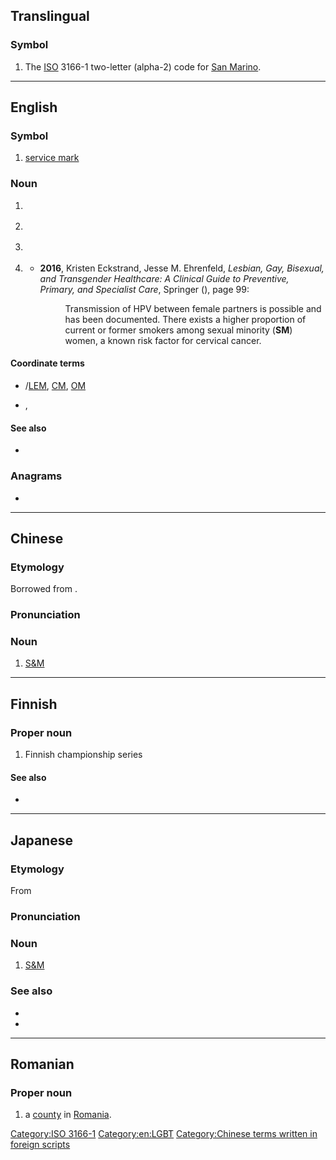 {{also|sm|Sm|.sm|S&M|℠|ŠM|S. M.|S & M}}
==Translingual==

===Symbol===
{{head|mul|symbol}}

# The [[ISO]] 3166-1 two-letter (alpha-2) code for [[San Marino]].

[[Category:ISO 3166-1]]

----

==English==
{{wikipedia}}

===Symbol===
{{en-symbol}}

# [[service mark]]

===Noun===
{{en-noun}}

# {{lb|en|US|space science}} {{initialism of|en|w:service module|service module}}
# {{lb|en|music}} {{initialism of|en|short meter}}
# {{lb|en|science fiction}} {{initialism of|en|space marine}}
# {{abbreviation of|en|sexual minority||non-heterosexual}} {{q|Also used [[Appendix:Glossary#attributive|attributively]].}}
#* '''2016''', Kristen Eckstrand, Jesse M. Ehrenfeld, ''Lesbian, Gay, Bisexual, and Transgender Healthcare: A Clinical Guide to Preventive, Primary, and Specialist Care'', Springer ({{ISBN|9783319197524}}), page 99:
#*: Transmission of HPV between female partners is possible and has been documented. There exists a higher proportion of current or former smokers among sexual minority ('''SM''') women, a known risk factor for cervical cancer.

====Coordinate terms====
* {{sense|service module}} {{l|en|LM}}/[[LEM]], [[CM]], [[OM]]
* {{sense|sexual minority}} {{l|en|GM}}, {{l|en|SGM}}

====See also====
* {{sense|Service module}} {{pedia|Service Module}}

===Anagrams===
* {{anagrams|en|a=ms|M's|M.S.|M/S|MS|MS.|Ms|Ms.|m's|m.s.|ms|ms.|m³/s|μms}}

[[Category:en:LGBT]]

----

==Chinese==

===Etymology===
Borrowed from {{bor|zh|en|S&M}}.

===Pronunciation===
{{rfp|zh}}

===Noun===
{{zh-noun}}

# {{lb|zh|slang}} [[S&M]]

[[Category:Chinese terms written in foreign scripts]]

----

==Finnish==

===Proper noun===
{{fi-proper noun}}

# {{initialism of|fi|[[Suomen mestaruus]]|dot=,}} Finnish championship series

====See also====
* {{pedia|Jääkiekon SM-liiga|lang=fi}}

----

==Japanese==
{{swp|lang=ja}}
{{swp|lang=ja|SM (性風俗)}}

===Etymology===
From {{der|ja|en|S&M|sort=えすえむ}}

===Pronunciation===
{{ja-pron|エスエム|acc=0}}

===Noun===
{{ja-noun|エスエム}}

# [[S&M]]

===See also===
* {{ja-r|サディズム}}
* {{ja-r|マゾヒズム}}

{{topics|ja|BDSM|sort=えすえむ}}

----

==Romanian==

===Proper noun===
{{head|ro|proper noun}}

# {{abbreviation of|ro|Satu Mare|dot=,}} a [[county]] in [[Romania]].